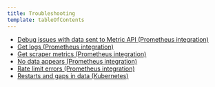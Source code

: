 ```yaml
---
title: Troubleshooting
template: tableOfContents
---
```


* [Debug issues with data sent to Metric API (Prometheus integration)](/docs/integrations/prometheus-integrations/troubleshooting/debug-issues-data-sent-metric-api-prometheus-integration)
* [Get logs (Prometheus integration)](/docs/integrations/prometheus-integrations/troubleshooting/get-logs-prometheus-integration)
* [Get scraper metrics (Prometheus integration)](/docs/integrations/prometheus-integrations/troubleshooting/get-scraper-metrics-prometheus-integration)
* [No data appears (Prometheus integration)](/docs/integrations/prometheus-integrations/troubleshooting/no-data-appears-prometheus-integration)
* [Rate limit errors (Prometheus integration)](/docs/integrations/prometheus-integrations/troubleshooting/rate-limit-errors-prometheus-integration)
* [Restarts and gaps in data (Kubernetes)](/docs/integrations/prometheus-integrations/troubleshooting/restarts-gaps-data-kubernetes)
